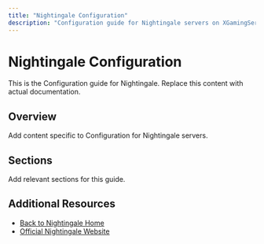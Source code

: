 ```yaml
---
title: "Nightingale Configuration"
description: "Configuration guide for Nightingale servers on XGamingServer"
---
```


# Nightingale Configuration

This is the Configuration guide for Nightingale. Replace this content with actual documentation.

## Overview

Add content specific to Configuration for Nightingale servers.

## Sections

Add relevant sections for this guide.

## Additional Resources

- [Back to Nightingale Home](./index)
- [Official Nightingale Website](https://example.com)

